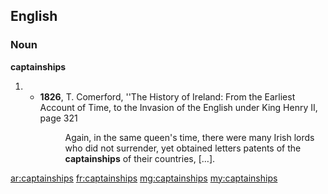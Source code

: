 ==English==
===Noun===
'''captainships'''
#{{plural of|captainship}}
#*'''1826''', T. Comerford, ''The History of Ireland: From the Earliest Account of Time, to the Invasion of the English under King Henry II, page 321
#*:Again, in the same queen's time, there were many Irish lords who did not surrender, yet obtained letters patents of the '''captainships''' of their countries, […].

[[ar:captainships]]
[[fr:captainships]]
[[mg:captainships]]
[[my:captainships]]